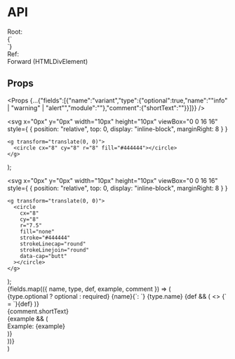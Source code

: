 # API

<div style={ { display: "grid", gridTemplateColumns: "min-content 1fr" } }>
  <div style={ { fontWeight: "bold", marginRight: 16 } }>Root:</div>
  <div>{`<div>`}</div>
  <div style={ { fontWeight: "bold", marginRight: 16 } }>Ref:</div>
  <div>Forward <span style={ { color: "rgb(153, 153, 153)" } }>(HTMLDivElement)</span></div>
</div>

## Props

<Props {...{"fields":[{"name":"variant","type":{"optional":true,"name":"\"info\" | \"warning\" | \"alert\"","module":""},"comment":{"shortText":""}}]}} />

  <svg
    x="0px"
    y="0px"
    width="10px"
    height="10px"
    viewBox="0 0 16 16"
    style={ { position: "relative", top: 0, display: "inline-block", marginRight: 8 } }
  >
    <g transform="translate(0, 0)">
      <circle cx="8" cy="8" r="8" fill="#444444"></circle>
    </g>
  </svg>
);

  <svg
    x="0px"
    y="0px"
    width="10px"
    height="10px"
    viewBox="0 0 16 16"
    style={ { position: "relative", top: 0, display: "inline-block", marginRight: 8 } }
  >
    <g transform="translate(0, 0)">
      <circle
        cx="8"
        cy="8"
        r="7.5"
        fill="none"
        stroke="#444444"
        strokeLinecap="round"
        strokeLinejoin="round"
        data-cap="butt"
      ></circle>
    </g>
  </svg>
);

  <div style={ { marginTop: 16, display: "grid", gridGap: 24 } }>
    {fields.map(({ name, type, def, example, comment }) => (
      <div key={name}>
        <div style={ { marginLeft: -18 } }>
          {type.optional ? optional : required}
          <span style={ { fontWeight: "bold" } }>{name}</span>{`: `}
          <span>{type.name}</span>
          {def && (
            <>
             {` = `}<span style={ { fontWeight: "bold" } }>{def}</span>
            </>
          )}
        </div>
        <div>{comment.shortText}</div>
        {example && (
          <div style={ { marginLeft: 0, marginTop: 8, color: "rgb(153, 153, 153)", fontSize: "0.8rem" } }>
            Example: <span style={ { fontWeight: "bold" } }>{example}</span>
          </div>
        )}
      </div>
    ))}
  </div>
)
